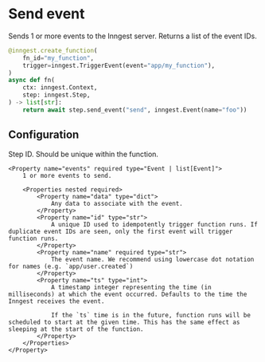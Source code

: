# Send event

Sends 1 or more events to the Inngest server. Returns a list of the event IDs.

```py
@inngest.create_function(
    fn_id="my_function",
    trigger=inngest.TriggerEvent(event="app/my_function"),
)
async def fn(
    ctx: inngest.Context,
    step: inngest.Step,
) -> list[str]:
    return await step.send_event("send", inngest.Event(name="foo"))
```

## Configuration

<Properties>
    <Property name="step_id" required type="str">
        Step ID. Should be unique within the function.
    </Property>

    <Property name="events" required type="Event | list[Event]">
        1 or more events to send.

        <Properties nested required>
            <Property name="data" type="dict">
                Any data to associate with the event.
            </Property>
            <Property name="id" type="str">
                A unique ID used to idempotently trigger function runs. If duplicate event IDs are seen, only the first event will trigger function runs.
            </Property>
            <Property name="name" required type="str">
                The event name. We recommend using lowercase dot notation for names (e.g. `app/user.created`)
            </Property>
            <Property name="ts" type="int">
                A timestamp integer representing the time (in milliseconds) at which the event occurred. Defaults to the time the Inngest receives the event.

                If the `ts` time is in the future, function runs will be scheduled to start at the given time. This has the same effect as sleeping at the start of the function.
            </Property>
        </Properties>
    </Property>
</Properties>